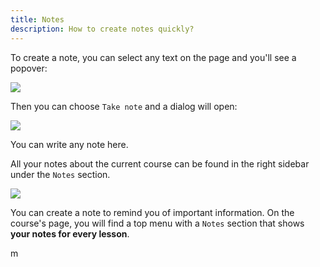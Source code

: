 ```yaml
---
title: Notes
description: How to create notes quickly?
---
```



To create a note, you can select any text on the page and you'll see a popover:

![](/take-note.png)

Then you can choose `Take note` and a dialog will open:

![](/take-note-dialog.png)

You can write any note here.

All your notes about the current course can be found in the right sidebar under the `Notes` section.

![](/take-note-sidebar.png)

<Callout title="Why create a note?">

You can create a note to remind you of important information. On the course's page, you will find a top menu with a `Notes` section that shows **your notes for every lesson**.

</Callout>
m
